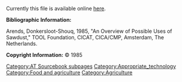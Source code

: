 Currently this file is available online [http://www.cd3wd.com/cd3wd_40/JF/419/08-315.pdf here].

'''Bibliographic Information:''' 

Arends, Donkersloot-Shouq, 1985, "An Overview of Possible Uses of Sawdust," TOOL Foundation, CICAT, CICA/CMP, Amsterdam, The Netherlands. 

'''Copyright Information:''' © 1985<br> 


{{DEFAULTSORT:{{SUBPAGENAME}}}} 
[[Category:AT Sourcebook subpages]][[Category:Appropriate_technology]]
[[Category:Food and agriculture]]
[[Category:Agriculture]]